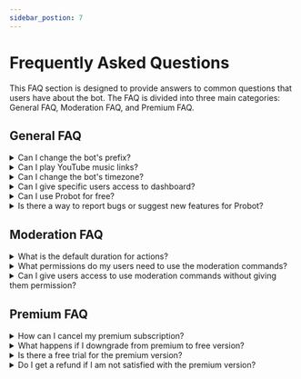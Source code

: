 ```yaml
---
sidebar_postion: 7
---
```



# Frequently Asked Questions

This FAQ section is designed to provide answers to common questions that users have about the bot. The FAQ is divided into three main categories: General FAQ, Moderation FAQ, and Premium FAQ.

## General FAQ

<details>

<summary>Can I change the bot's prefix?</summary>

- Unfortunately, the bot no longer uses prefixes. Instead, we have implemented the use of discord slash commands. However, users can set aliases for their favorite commands and use them as an alternative.

</details>

<details>

<summary>Can I play YouTube music links?</summary>

- Due to YouTube's policy, we no longer support YouTube links. Currently, we only support Soundcloud, Bandcamp, and Viemo links.

</details>

<details>

<summary>Can I change the bot's timezone?</summary>

- At this time, it is not possible to change the bot's timezone. The default timezone is set to GMT+3.

</details>

<details>

<summary>Can I give specific users access to dashboard?</summary>

- Only users with the Administrator permission can have access to the dashboard. To grant access to specific users, create a role and assign it to them.

</details>

<details>

<summary>Can I use Probot for free?</summary>

Yes, Probot can be used for free. However, some features may require a premium subscription to access. You can check the pricing and subscription options on the [Premium Page] (https://probot.io/premium).

</details>

<details>

<summary>Is there a way to report bugs or suggest new features for Probot?</summary>

Yes, you can report bugs or suggest new features by joining the official [Probot Support] (https://discord.gg/probot) server, where you can share your feedback with the developers and other members of the community.

</details>

## Moderation FAQ

<details>

<summary>What is the default duration for actions?</summary>

- If no time is specified, the default duration for actions is three months.

</details>

<details>

<summary>What permissions do my users need to use the moderation commands?</summary>

- The permissions required for each moderation command vary. To determine the necessary permission, users can try to use the command and receive an error message indicating the required permission.

</details>

<details>

<summary>Can I give users access to use moderation commands without giving them permission?</summary>

- Yes, it is possible to give users access to use moderation commands without giving them permission. The bot has an option called Mod Roles which allows users to specify roles that are allowed to use all moderation commands.

</details>

## Premium FAQ


<details>

<summary>How can I cancel my premium subscription?</summary>

- You can cancel your premium subscription by going to the manage premium page on the bot's website and selecting the `Cancel Subscription` option for the desired bot. Once the subscription is cancelled, you will no longer be charged and your premium features will be deactivated once the bot's duration expires. 

</details>

<details>

<summary>What happens if I downgrade from premium to free version?</summary>

- If you downgrade from the premium version to the free version, you will lose access to all premium features. Your data will not be deleted, but it will be locked until you upgrade again.

</details>

<details>

<summary>Is there a free trial for the premium version?</summary>

- Unfortunately, there is no free trial for the premium version. 

</details>

<details>

<summary>Do I get a refund if I am not satisfied with the premium version?</summary>

- Refunds will be considered on a case-by-case basis. If you would like to request a refund, please contact our support team with the reason for your request.

</details>
